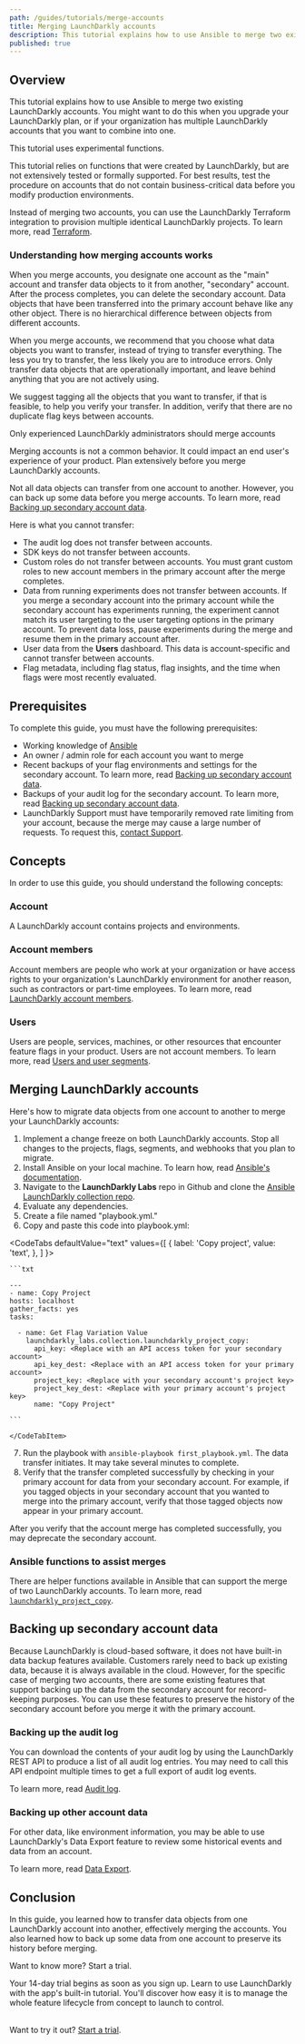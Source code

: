 ```yaml
---
path: /guides/tutorials/merge-accounts
title: Merging LaunchDarkly accounts
description: This tutorial explains how to use Ansible to merge two existing LaunchDarkly accounts.
published: true
---
```


## Overview

This tutorial explains how to use Ansible to merge two existing LaunchDarkly accounts. You might want to do this when you upgrade your LaunchDarkly plan, or if your organization has multiple LaunchDarkly accounts that you want to combine into one.

<Callout intent = "alert">
<CalloutTitle>This tutorial uses experimental functions.</CalloutTitle>
<CalloutDescription>

 This tutorial relies on functions that were created by LaunchDarkly, but are not extensively tested or formally supported. For best results, test the procedure on accounts that do not contain business-critical data before you modify production environments.

</CalloutDescription>
</Callout>

Instead of merging two accounts, you can use the LaunchDarkly Terraform integration to provision multiple identical LaunchDarkly projects. To learn more, read [Terraform](/integrations/terraform).

### Understanding how merging accounts works

When you merge accounts, you designate one account as the "main" account and transfer data objects to it from another, "secondary" account. After the process completes, you can delete the secondary account. Data objects that have been transferred into the primary account behave like any other object. There is no hierarchical difference between objects from different accounts.

When you merge accounts, we recommend that you choose what data objects you want to transfer, instead of trying to transfer everything. The less you try to transfer, the less likely you are to introduce errors. Only transfer data objects that are operationally important, and leave behind anything that you are not actively using.

We suggest tagging all the objects that you want to transfer, if that is feasible, to help you verify your transfer. In addition, verify that there are no duplicate flag keys between accounts.

<Callout intent = "alert">
<CalloutTitle>Only experienced LaunchDarkly administrators should merge accounts</CalloutTitle>
<CalloutDescription>

 Merging accounts is not a common behavior. It could impact an end user's experience of your product. Plan extensively before you merge LaunchDarkly accounts.

</CalloutDescription>
</Callout>

Not all data objects can transfer from one account to another. However, you can back up some data before you merge accounts. To learn more, read [Backing up secondary account data](#backing-up-secondary-account-data).

Here is what you cannot transfer:

* The audit log does not transfer between accounts.
* SDK keys do not transfer between accounts.
* Custom roles do not transfer between accounts. You must grant custom roles to new account members in the primary account after the merge completes.
* Data from running experiments does not transfer between accounts. If you merge a secondary account into the primary account while the secondary account has experiments running, the experiment cannot match its user targeting to the user targeting options in the primary account. To prevent data loss, pause experiments during the merge and resume them in the primary account after.
* User data from the **Users** dashboard. This data is account-specific and cannot transfer between accounts.
* Flag metadata, including flag status, flag insights, and the time when flags were most recently evaluated.

## Prerequisites

To complete this guide, you must have the following prerequisites:

* Working knowledge of [Ansible](https://www.ansible.com)
* An owner / admin role for each account you want to merge
* Recent backups of your flag environments and settings for the secondary account. To learn more, read [Backing up secondary account data](#backing-up-secondary-account-data).
* Backups of your audit log for the secondary account. To learn more, read [Backing up secondary account data](#backing-up-secondary-account-data).
* LaunchDarkly Support must have temporarily removed rate limiting from your account, because the merge may cause a large number of requests. To request this, [contact Support](https://support.launchdarkly.com/hc/en-us).

## Concepts

In order to use this guide, you should understand the following concepts:

### Account

A LaunchDarkly account contains projects and environments.

### Account members

Account members are people who work at your organization or have access rights to your organization's LaunchDarkly environment for another reason, such as contractors or part-time employees. To learn more, read [LaunchDarkly account members](/home/members/managing).

### Users

Users are people, services, machines, or other resources that encounter feature flags in your product. Users are not account members. To learn more, read [Users and user segments](/home/users).

## Merging LaunchDarkly accounts

Here's how to migrate data objects from one account to another to merge your LaunchDarkly accounts:

1. Implement a change freeze on both LaunchDarkly accounts. Stop all changes to the projects, flags, segments, and webhooks that you plan to migrate.
2. Install Ansible on your local machine. To learn how, read [Ansible's documentation](https://docs.ansible.com/ansible/latest/installation_guide/intro_installation.html).
3. Navigate to the **LaunchDarkly Labs** repo in Github and clone the [Ansible LaunchDarkly collection repo](https://github.com/launchdarkly-labs/ansible-launchdarkly-collection).
4. Evaluate any dependencies.
5. Create a file named "playbook.yml."
6. Copy and paste this code into playbook.yml:

  <CodeTabs
    defaultValue="text"
    values={[
      { label: 'Copy project', value: 'text', },
    ]
  }>
    <CodeTabItem value="text">

    ```txt

    ---
    - name: Copy Project
    hosts: localhost
    gather_facts: yes
    tasks:

      - name: Get Flag Variation Value
        launchdarkly_labs.collection.launchdarkly_project_copy:
          api_key: <Replace with an API access token for your secondary account>
          api_key_dest: <Replace with an API access token for your primary account>
          project_key: <Replace with your secondary account's project key>
          project_key_dest: <Replace with your primary account's project key>
          name: "Copy Project"

    ```

    </CodeTabItem>
  </CodeTabs>

7. Run the playbook with `ansible-playbook first_playbook.yml`. The data transfer initiates. It may take several minutes to complete.
8. Verify that the transfer completed successfully by checking in your primary account for data from your secondary account. For example, if you tagged objects in your secondary account that you wanted to merge into the primary account, verify that those tagged objects now appear in your primary account.

After you verify that the account merge has completed successfully, you may deprecate the secondary account.

### Ansible functions to assist merges

There are helper functions available in Ansible that can support the merge of two LaunchDarkly accounts. To learn more, read [`launchdarkly_project_copy`](https://launchdarkly-labs.github.io/ansible-launchdarkly-collection/modules/launchdarkly_project_copy.html).

## Backing up secondary account data

Because LaunchDarkly is cloud-based software, it does not have built-in data backup features available. Customers rarely need to back up existing data, because it is always available in the cloud. However, for the specific case of merging two accounts, there are some existing features that support backing up the data from the secondary account for record-keeping purposes. You can use these features to preserve the history of the secondary account before you merge it with the primary account.

### Backing up the audit log

You can download the contents of your audit log by using the LaunchDarkly REST API to produce a list of all audit log entries. You may need to call this API endpoint multiple times to get a full export of audit log events.

To learn more, read [Audit log](https://apidocs.launchdarkly.com/tag/Audit-log).

### Backing up other account data

For other data, like environment information, you may be able to use LaunchDarkly's Data Export feature to review some historical events and data from an account.

To learn more, read [Data Export](/home/data-export).

## Conclusion

In this guide, you learned how to transfer data objects from one LaunchDarkly account into another, effectively merging the accounts. You also learned how to back up some data from one account to preserve its history before merging.

<Callout intent="primary">
<CalloutTitle>Want to know more? Start a trial.</CalloutTitle>
<CalloutDescription>

Your 14-day trial begins as soon as you sign up. Learn to use LaunchDarkly with the app's built-in tutorial. You'll discover how easy it is to manage the whole feature lifecycle from concept to launch to control.<br/><br/>

Want to try it out? [Start a trial](https://launchdarkly.com/start-trial/).

</CalloutDescription>
</Callout>
